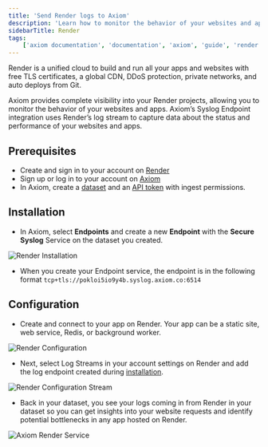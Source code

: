 ```yaml
---
title: 'Send Render logs to Axiom'
description: 'Learn how to monitor the behavior of your websites and apps, and capture data about the status and performance of your websites and apps.'
sidebarTitle: Render
tags:
    ['axiom documentation', 'documentation', 'axiom', 'guide', 'render', 'render logs', 'syslog endpoint', 'render log stream']
---
```


Render is a unified cloud to build and run all your apps and websites with free TLS certificates, a global CDN, DDoS protection, private networks, and auto deploys from Git.

Axiom provides complete visibility into your Render projects, allowing you to monitor the behavior of your websites and apps. Axiom’s Syslog Endpoint integration uses Render’s log stream to capture data about the status and performance of your websites and apps.

## Prerequisites

- Create and sign in to your account on [Render](https://dashboard.render.com/)
- Sign up or log in to your account on [Axiom](https://app.axiom.co/)
- In Axiom, create a [dataset](/reference/datasets) and an [API token](/reference/tokens) with ingest permissions.

## Installation

- In Axiom, select **Endpoints** and create a new **Endpoint** with the **Secure Syslog** Service on the dataset you created.

<Frame caption="Render Installation">
  <img src="/doc-assets/shots/render-install.png" alt="Render Installation" />
</Frame>

- When you create your Endpoint service, the endpoint is in the following format `tcp+tls://pokloi5io9y4b.syslog.axiom.co:6514`

## Configuration

- Create and connect to your app on Render. Your app can be a static site, web service, Redis, or background worker.

<Frame caption="Render Configuration">
  <img src="/doc-assets/shots/render-configuration-service.png" alt="Render Configuration" />
</Frame>

- Next, select Log Streams in your account settings on Render and add the log endpoint created during [installation](/send-data/render#installation).

<Frame caption="Render Configuration Stream">
  <img src="/doc-assets/shots/render-log-stream.png" alt="Render Configuration Stream" />
</Frame>

- Back in your dataset, you see your logs coming in from Render in your dataset so you can get insights into your website requests and identify potential bottlenecks in any app hosted on Render.

<Frame caption="Axiom Render Service">
  <img src="/doc-assets/shots/render-axiom-analytics.png" alt="Axiom Render Service" />
</Frame>